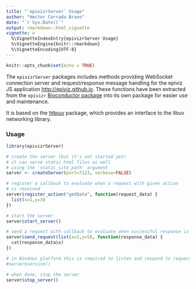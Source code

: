 ```yaml
---
title: "`epivizrServer` Usage"
author: "Hector Corrada Bravo"
date: "`r Sys.Date()`"
output: rmarkdown::html_vignette
vignette: >
  %\VignetteIndexEntry{epivizrServer Usage}
  %\VignetteEngine{knitr::rmarkdown}
  %\VignetteEncoding{UTF-8}
---
```


```r
knitr::opts_chunk$set(echo = TRUE)
```

The `epivizrServer` packages includes methods providing WebSocket connection server and request/response message
handling for the epiviz JS application [http://epiviz.github.io](http://epiviz.github.io). These functions have been extracted from the `epivizr` [Bioconductor package](http://bioconductor.org/packages/release/bioc/html/epivizr.html) into its own package for easier use and maintenance.

It is based on the [httpuv](http://www.github.com/rstudio/httpuv) package, which provides an interface to the libuv networking library. 

### Usage 

```r
library(epivizrServer)

# create the server (but it's not started yet)
# it can serve static html files as well
# using the 'static_site_path' argument
server <- createServer(port=7123, verbose=FALSE)

# register a callback to evaluate when a request with given action
# is received
server$register_action("getData", function(request_data) {
  list(x=1,y=3)
})

# start the server
server$start_server()

# send a request with callback to evaluate when successful response is received
server$send_request(list(x=2,y=5), function(response_data) {
  cat(response_data$x)
})

# in Windows platform this is required to listen and respond to requests
#server$service()

# when done, stop the server
server$stop_server()
```

